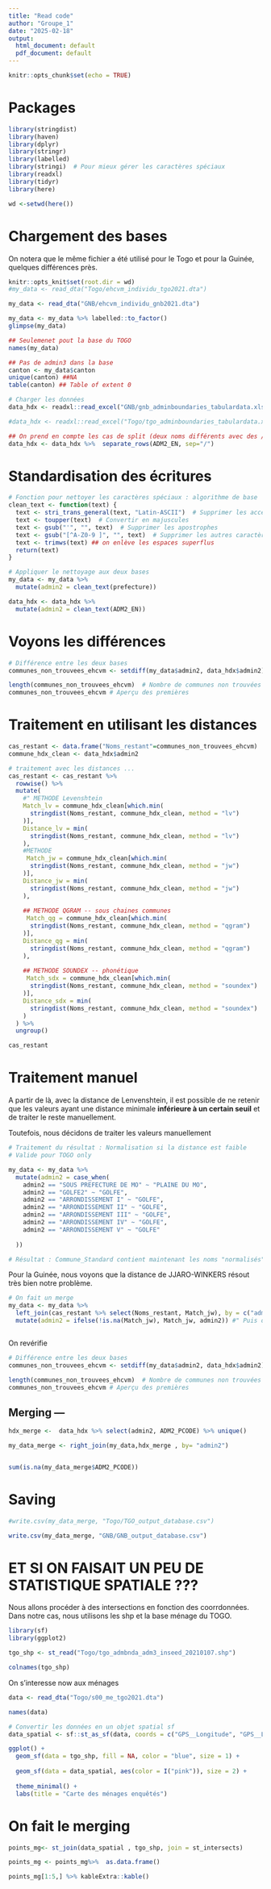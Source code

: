 ```yaml
---
title: "Read code"
author: "Groupe_1"
date: "2025-02-18"
output:
  html_document: default
  pdf_document: default
---
```


```r
knitr::opts_chunk$set(echo = TRUE)

```


# Packages
```r
library(stringdist)
library(haven)
library(dplyr)
library(stringr)
library(labelled)
library(stringi)  # Pour mieux gérer les caractères spéciaux
library(readxl)
library(tidyr)
library(here)

wd <-setwd(here())

```

# Chargement des bases

On notera que le même fichier a été utilisé pour le Togo et pour la Guinée, quelques différences près.
```r

knitr::opts_knit$set(root.dir = wd)
#my_data <- read_dta("Togo/ehcvm_individu_tgo2021.dta")

my_data <- read_dta("GNB/ehcvm_individu_gnb2021.dta")

my_data <- my_data %>% labelled::to_factor()
glimpse(my_data)

```

```r

## Seulemenet pout la base du TOGO
names(my_data)

## Pas de admin3 dans la base
canton <- my_data$canton
unique(canton) ##NA
table(canton) ## Table of extent 0
```


```r
# Charger les données
data_hdx <- readxl::read_excel("GNB/gnb_adminboundaries_tabulardata.xlsx", sheet = "ADM2")

#data_hdx <- readxl::read_excel("Togo/tgo_adminboundaries_tabulardata.xlsx", sheet = "ADM2")

## On prend en compte les cas de split (deux noms différents avec des /)
data_hdx <- data_hdx %>%  separate_rows(ADM2_EN, sep="/")

```


# Standardisation des écritures

```r
# Fonction pour nettoyer les caractères spéciaux : algorithme de base
clean_text <- function(text) {
  text <- stri_trans_general(text, "Latin-ASCII")  # Supprimer les accents
  text <- toupper(text)  # Convertir en majuscules
  text <- gsub("'", "", text)  # Supprimer les apostrophes
  text <- gsub("[^A-Z0-9 ]", "", text)  # Supprimer les autres caractères spéciaux sauf espaces et chiffres
  text <- trimws(text) ## on enlève les espaces superflus
  return(text)
}
```


```r
# Appliquer le nettoyage aux deux bases
my_data <- my_data %>%
  mutate(admin2 = clean_text(prefecture))

data_hdx <- data_hdx %>%
  mutate(admin2 = clean_text(ADM2_EN))

```

# Voyons les différences

```r

# Différence entre les deux bases
communes_non_trouvees_ehcvm <- setdiff(my_data$admin2, data_hdx$admin2)

length(communes_non_trouvees_ehcvm)  # Nombre de communes non trouvées --- 7
communes_non_trouvees_ehcvm # Aperçu des premières
```


# Traitement en utilisant les distances


```r
cas_restant <- data.frame("Noms_restant"=communes_non_trouvees_ehcvm)
commune_hdx_clean <- data_hdx$admin2

# traitement avec les distances ...
cas_restant <- cas_restant %>%
  rowwise() %>%
  mutate(
    #" METHODE Levenshtein
    Match_lv = commune_hdx_clean[which.min(
      stringdist(Noms_restant, commune_hdx_clean, method = "lv")
    )],
    Distance_lv = min(
      stringdist(Noms_restant, commune_hdx_clean, method = "lv")
    ),
    #METHODE
     Match_jw = commune_hdx_clean[which.min(
      stringdist(Noms_restant, commune_hdx_clean, method = "jw")
    )],
    Distance_jw = min(
      stringdist(Noms_restant, commune_hdx_clean, method = "jw")
    ),
    
    ## METHODE QGRAM -- sous chaines communes
     Match_qg = commune_hdx_clean[which.min(
      stringdist(Noms_restant, commune_hdx_clean, method = "qgram")
    )],
    Distance_qg = min(
      stringdist(Noms_restant, commune_hdx_clean, method = "qgram")
    ),
    
    ## METHODE SOUNDEX -- phonétique
     Match_sdx = commune_hdx_clean[which.min(
      stringdist(Noms_restant, commune_hdx_clean, method = "soundex")
    )],
    Distance_sdx = min(
      stringdist(Noms_restant, commune_hdx_clean, method = "soundex")
    )
  ) %>%
  ungroup()

```


```r
cas_restant
```
# Traitement manuel

A partir de là, avec la distance de Lenvenshtein, il est possible de ne retenir que les valeurs ayant une distance minimale
**inférieure à un certain seuil** et de traiter le reste manuellement.

  Toutefois, nous décidons de traiter les valeurs manuellement

```r


# Traitement du résultat : Normalisation si la distance est faible
# Valide pour TOGO only

my_data <- my_data %>%
  mutate(admin2 = case_when(
    admin2 == "SOUS PREFECTURE DE MO" ~ "PLAINE DU MO",
    admin2 == "GOLFE2" ~ "GOLFE",
    admin2 == "ARRONDISSEMENT I" ~ "GOLFE",
    admin2 == "ARRONDISSEMENT II" ~ "GOLFE",
    admin2 == "ARRONDISSEMENT III" ~ "GOLFE",
    admin2 == "ARRONDISSEMENT IV" ~ "GOLFE",
    admin2 == "ARRONDISSEMENT V" ~ "GOLFE"
  
  ))

# Résultat : Commune_Standard contient maintenant les noms "normalisés"


```


Pour la Guinée, nous voyons que la distance de JJARO-WINKERS résout très bien notre problème.
```r

# On fait un merge 
my_data <- my_data %>%
  left_join(cas_restant %>% select(Noms_restant, Match_jw), by = c("admin2" = "Noms_restant")) %>% 
  mutate(admin2 = ifelse(!is.na(Match_jw), Match_jw, admin2)) #" Puis on remplace



```


On revérifie

```r

# Différence entre les deux bases
communes_non_trouvees_ehcvm <- setdiff(my_data$admin2, data_hdx$admin2)

length(communes_non_trouvees_ehcvm)  # Nombre de communes non trouvées --- 7
communes_non_trouvees_ehcvm # Aperçu des premières
```

## Merging ---

```r

hdx_merge <-  data_hdx %>% select(admin2, ADM2_PCODE) %>% unique()

my_data_merge <- right_join(my_data,hdx_merge , by= "admin2")


sum(is.na(my_data_merge$ADM2_PCODE))

```
# Saving 
```r
#write.csv(my_data_merge, "Togo/TGO_output_database.csv")

write.csv(my_data_merge, "GNB/GNB_output_database.csv")

```


# ET SI ON FAISAIT UN PEU DE STATISTIQUE SPATIALE ???

Nous allons procéder à des intersections en fonction des coorrdonnées. Dans notre cas, nous utilisons les shp et la base ménage du TOGO.


```r
library(sf)
library(ggplot2)

tgo_shp <- st_read("Togo/tgo_admbnda_adm3_inseed_20210107.shp")
```
```r
colnames(tgo_shp)
```


On s'interesse now aux ménages

```r
data <- read_dta("Togo/s00_me_tgo2021.dta")

names(data)

# Convertir les données en un objet spatial sf
data_spatial <- sf::st_as_sf(data, coords = c("GPS__Longitude", "GPS__Latitude"), crs = st_crs(tgo_shp))


```


```r
ggplot() +
  geom_sf(data = tgo_shp, fill = NA, color = "blue", size = 1) +
  
  geom_sf(data = data_spatial, aes(color = I("pink")), size = 2) +
  
  theme_minimal() +
  labs(title = "Carte des ménages enquêtés")
```

# On fait le merging


```r
points_mg<- st_join(data_spatial , tgo_shp, join = st_intersects)

points_mg <- points_mg%>%  as.data.frame() 

points_mg[1:5,] %>% kableExtra::kable()

```

